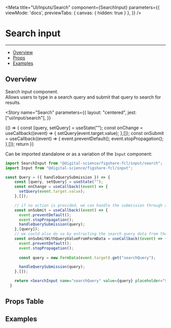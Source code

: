 

<Meta 
  title="UI/Inputs/Search" 
  component={SearchInput}
  parameters={{
    viewMode: 'docs',
    previewTabs: { 
      canvas: { hidden: true } 
     },
  }} 
/>

# Search input
---

- [Overview](#overview)
- [Props](#props-table)
- [Examples](#examples)

## Overview

Search input component.   
Allows users to type in a search query and submit that query to search for results.

<Story 
  name="Search" 
  parameters={{
    layout: "centered",
    jest: ["ui/input/search"],
  }}
>
  {() => {
    const [query, setQuery] = useState("");
    const onChange = useCallback((event) => {
      setQuery(event.target.value);
    },[]);
    const onSubmit = useCallback((event) => {
      event.preventDefault();
      event.stopPropagation();
    },[]);
    return <SearchInput id="searchQuery" placeholder="Search..." value={query} onChange={onChange} onSubmit={onSubmit}/>
  }}
</Story>

Can be imported standalone or as a variation of the `Input` component:

```jsx
import SearchInput from "@digital-science/figshare-fcl/input/search";
import Input from "@digital-science/figshare-fcl/input";

const Query = ({ handleQuerySubmission }) => {
    const [query, setQuery] = useState("");
    const onChange = useCallback((event) => {
      setQuery(event.target.value);
    },[]);

    // if no action is provided, we can handle the submission through a function
    const onSubmit = useCallback((event) => {
      event.preventDefault();
      event.stopPropagation();
      handleQuerySubmission(query);
    },[query]);
    // we could also do so by extracting the search query data from the wrapping form node
    const onSubmitWithQueryValueFromFormData = useCallback((event) => {
      event.preventDefault();
      event.stopPropagation();
      
      const query = new FormData(event.target).get("searchQuery");

      handleQuerySubmission(query);
    },[]);

    return <SearchInput name="searchQuery" value={query} placeholder="Search..." onChange={onChange} onSubmit={onSubmit}/>
  }
```

## Props Table

<ArgsTable of={SearchInput} />

## Examples

<Canvas>
  <SearchInput size="S" theme="default" placeholder="Default theme" />
  <SearchInput size="S" theme="underline" placeholder="Underline theme" />
  <SearchInput size="S" theme="default" error={true} placeholder="Default theme - error" />
  <SearchInput size="S" theme="underline" error={true} placeholder="Underline theme - error" />
  <SearchInput size="S" theme="default" disabled={true} placeholder="Default theme - disabled" />
  <SearchInput size="S" theme="underline" disabled={true} placeholder="Underline theme - disabled" />
</Canvas>

<Canvas>
  <SearchInput size="L" theme="default" placeholder="Default theme" />
  <SearchInput size="L" theme="underline" placeholder="Underline theme" />
  <SearchInput size="L" theme="default" error={true} placeholder="Default theme - error" />
  <SearchInput size="L" theme="underline" error={true} placeholder="Underline theme - error" />
  <SearchInput size="L" theme="default" disabled={true} placeholder="Default theme - disabled" />
  <SearchInput size="L" theme="underline" disabled={true} placeholder="Underline theme - disabled" />
</Canvas>